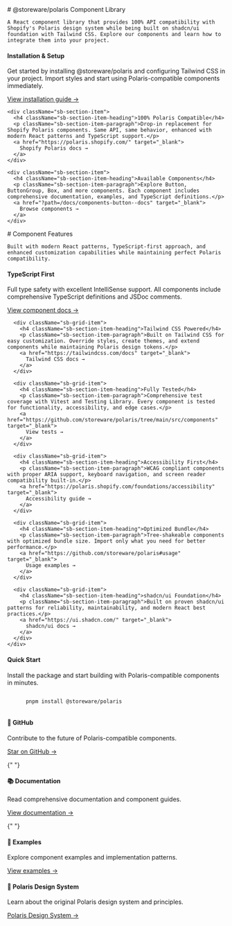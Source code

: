 
<Meta title="Getting Started with Storeware Polaris" />

<div className="sb-container">
  <div className='sb-section-title'>
    # @storeware/polaris Component Library

    A React component library that provides 100% API compatibility with Shopify's Polaris design system while being built on shadcn/ui foundation with Tailwind CSS. Explore our components and learn how to integrate them into your project.

  </div>
  
  <div className="sb-section">
    <div className="sb-section-item">
      <h4 className="sb-section-item-heading">Installation & Setup</h4>
      <p className="sb-section-item-paragraph">Get started by installing @storeware/polaris and configuring Tailwind CSS in your project. Import styles and start using Polaris-compatible components immediately.</p>
      <a href="https://github.com/storeware/polaris#installation" target="_blank">
        View installation guide →
      </a>
    </div>
    
    <div className="sb-section-item">
      <h4 className="sb-section-item-heading">100% Polaris Compatible</h4>
      <p className="sb-section-item-paragraph">Drop-in replacement for Shopify Polaris components. Same API, same behavior, enhanced with modern React patterns and TypeScript support.</p>
      <a href="https://polaris.shopify.com/" target="_blank">
        Shopify Polaris docs →
      </a>
    </div>
    
    <div className="sb-section-item">
      <h4 className="sb-section-item-heading">Available Components</h4>
      <p className="sb-section-item-paragraph">Explore Button, ButtonGroup, Box, and more components. Each component includes comprehensive documentation, examples, and TypeScript definitions.</p>
      <a href="?path=/docs/components-button--docs" target="_blank">
        Browse components →
      </a>
    </div>
  </div>
</div>

<div className="sb-container">
  <div className='sb-section-title'>
    # Component Features

    Built with modern React patterns, TypeScript-first approach, and enhanced customization capabilities while maintaining perfect Polaris compatibility.

  </div>

  <div className="sb-section">
    <div className="sb-features-grid">
      <div className="sb-grid-item">
        <h4 className="sb-section-item-heading">TypeScript First</h4>
        <p className="sb-section-item-paragraph">Full type safety with excellent IntelliSense support. All components include comprehensive TypeScript definitions and JSDoc comments.</p>
        <a href="?path=/docs/components-button--docs" target="_blank">
          View component docs →
        </a>
      </div>
      
      <div className="sb-grid-item">
        <h4 className="sb-section-item-heading">Tailwind CSS Powered</h4>
        <p className="sb-section-item-paragraph">Built on Tailwind CSS for easy customization. Override styles, create themes, and extend components while maintaining Polaris design tokens.</p>
        <a href="https://tailwindcss.com/docs" target="_blank">
          Tailwind CSS docs →
        </a>
      </div>
      
      <div className="sb-grid-item">
        <h4 className="sb-section-item-heading">Fully Tested</h4>
        <p className="sb-section-item-paragraph">Comprehensive test coverage with Vitest and Testing Library. Every component is tested for functionality, accessibility, and edge cases.</p>
        <a href="https://github.com/storeware/polaris/tree/main/src/components" target="_blank">
          View tests →
        </a>
      </div>
      
      <div className="sb-grid-item">
        <h4 className="sb-section-item-heading">Accessibility First</h4>
        <p className="sb-section-item-paragraph">WCAG compliant components with proper ARIA support, keyboard navigation, and screen reader compatibility built-in.</p>
        <a href="https://polaris.shopify.com/foundations/accessibility" target="_blank">
          Accessibility guide →
        </a>
      </div>
      
      <div className="sb-grid-item">
        <h4 className="sb-section-item-heading">Optimized Bundle</h4>
        <p className="sb-section-item-paragraph">Tree-shakeable components with optimized bundle size. Import only what you need for better performance.</p>
        <a href="https://github.com/storeware/polaris#usage" target="_blank">
          Usage examples →
        </a>
      </div>
      
      <div className="sb-grid-item">
        <h4 className="sb-section-item-heading">shadcn/ui Foundation</h4>
        <p className="sb-section-item-paragraph">Built on proven shadcn/ui patterns for reliability, maintainability, and modern React best practices.</p>
        <a href="https://ui.shadcn.com/" target="_blank">
          shadcn/ui docs →
        </a>
      </div>
    </div>
  </div>
</div>

<div className="sb-addon">
  <div className="sb-addon-text">
    <h4>Quick Start</h4>
    <p className="sb-section-item-paragraph">
      Install the package and start building with Polaris-compatible components
      in minutes.
    </p>
    <code
      style={{
        background: "#f5f5f5",
        padding: "4px 8px",
        borderRadius: "4px",
        fontSize: "14px",
        display: "block",
        marginTop: "8px",
      }}
    >
      pnpm install @storeware/polaris
    </code>
  </div>
</div>

<div className="sb-section sb-socials">
  <div className="sb-section-item">
    <h4>🌟 GitHub</h4>
    <p>Contribute to the future of Polaris-compatible components.</p>
    <a href="https://github.com/storeware/polaris" target="_blank">
      Star on GitHub →
    </a>
  </div>

{" "}

<div className="sb-section-item">
  <h4>📚 Documentation</h4>
  <p>Read comprehensive documentation and component guides.</p>
  <a
    href="https://github.com/storeware/polaris/blob/main/STOREWARE_POLARIS_PRD.md"
    target="_blank"
  >
    View documentation →
  </a>
</div>

{" "}

<div className="sb-section-item">
  <h4>🎯 Examples</h4>
  <p>Explore component examples and implementation patterns.</p>
  <a href="?path=/story/components-button--primary" target="_blank">
    View examples →
  </a>
</div>

  <div className="sb-section-item">
    <h4>🎨 Polaris Design System</h4>
    <p>Learn about the original Polaris design system and principles.</p>
    <a href="https://polaris.shopify.com/" target="_blank">
      Polaris Design System →
    </a>
  </div>
</div>

<style>
  {`
  .sb-container {
    margin-bottom: 48px;
  }

  .sb-section {
    width: 100%;
    display: flex;
    flex-direction: row;
    gap: 20px;
  }

  .sb-section-title {
    margin-bottom: 32px;
  }

  .sb-section a:not(h1 a, h2 a, h3 a) {
    font-size: 14px;
    text-decoration: none;
    color: #0066cc;
  }

  .sb-section a:hover {
    text-decoration: underline;
  }

  .sb-section-item, .sb-grid-item {
    flex: 1;
    display: flex;
    flex-direction: column;
  }

  .sb-section-item-heading {
    padding-top: 20px !important;
    padding-bottom: 5px !important;
    margin: 0 !important;
  }
  
  .sb-section-item-paragraph {
    margin: 0;
    padding-bottom: 10px;
  }

  .sb-features-grid {
    display: grid;
    grid-template-columns: repeat(2, 1fr);
    grid-gap: 32px 20px;
  }

  .sb-socials {
    display: grid;
    grid-template-columns: repeat(4, 1fr);
  }

  .sb-socials p {
    margin-bottom: 10px;
  }

  .sb-addon {
    width: 100%;
    display: flex;
    align-items: center;
    position: relative;
    background-color: #EEF3F8;
    border-radius: 5px;
    border: 1px solid rgba(0, 0, 0, 0.05);
    height: 180px;
    margin-bottom: 48px;
    padding: 48px;
  }

  .sb-addon-text {
    max-width: 100%;
  }

  .sb-addon-text h4 {
    padding-top: 0px;
    margin-top: 0;
  }

  @media screen and (max-width: 600px) {
    .sb-section {
      flex-direction: column;
    }

    .sb-features-grid {
      grid-template-columns: repeat(1, 1fr);
    }

    .sb-socials {
      grid-template-columns: repeat(2, 1fr);
    }

    .sb-addon {
      height: auto;
      padding: 24px;
    }
  }
  `}
</style>
